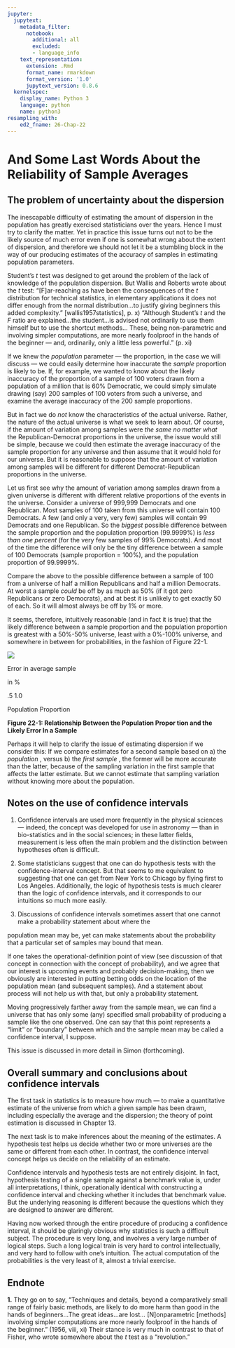 ```yaml
---
jupyter:
  jupytext:
    metadata_filter:
      notebook:
        additional: all
        excluded:
        - language_info
    text_representation:
      extension: .Rmd
      format_name: rmarkdown
      format_version: '1.0'
      jupytext_version: 0.8.6
  kernelspec:
    display_name: Python 3
    language: python
    name: python3
resampling_with:
    ed2_fname: 26-Chap-22
---
```


# And Some Last Words About the Reliability of Sample Averages

## The problem of uncertainty about the dispersion

The inescapable difficulty of estimating the amount of dispersion in the
population has greatly exercised statisticians over the years. Hence I
must try to clarify the matter. Yet in practice this issue turns out not
to be the likely source of much error even if one is somewhat wrong
about the extent of dispersion, and therefore we should not let it be a
stumbling block in the way of our producing estimates of the accuracy of
samples in estimating population parameters.

Student's *t* test was designed to get around the problem of the lack of
knowledge of the population dispersion. But Wallis and Roberts wrote
about the *t* test: "\[F\]ar-reaching as have been the consequences of
the *t* distribution for technical statistics, in elementary
applications it does not differ enough from the normal distribution...to
justify giving beginners this added complexity." [wallis1957statistics], p. x) "Although
Student's *t* and the *F* ratio are explained...the student...is advised
not ordinarily to use them himself but to use the shortcut methods...
These, being non-parametric and involving simpler computations, are more
nearly foolproof in the hands of the beginner — and, ordinarily, only a
little less powerful." (p. xi)

If we knew the *population* parameter — the proportion, in the case we
will discuss — we could easily determine how inaccurate the *sample*
proportion is likely to be. If, for example, we wanted to know about the
likely inaccuracy of the proportion of a sample of 100 voters drawn from
a population of a million that is 60% Democratic, we could simply
simulate drawing (say) 200 samples of 100 voters from such a universe,
and examine the average inaccuracy of the 200 sample proportions.

But in fact we do *not* know the characteristics of the actual universe.
Rather, the nature of the actual universe is what we seek to learn
about. Of course, if the amount of variation among samples were *the
same no matter what* the Republican-Democrat proportions in the
universe, the issue would still be simple, because we could then
estimate the average inaccuracy of the sample proportion for any
universe and then assume that it would hold for our universe. But it is
reasonable to suppose that the amount of variation among samples will be
different for different Democrat-Republican proportions in the universe.

Let us first see why the amount of variation among samples drawn from a
given universe is different with different relative proportions of the
events in the universe. Consider a universe of 999,999 Democrats and one
Republican. Most samples of 100 taken from this universe will contain
100 Democrats. A few (and only a very, very few) samples will contain 99
Democrats and one Republican. So the *biggest* possible difference
between the sample proportion and the population proportion (99.9999%)
is *less than one percent* (for the very few samples of 99% Democrats).
And most of the time the difference will only be the tiny difference
between a sample of 100 Democrats (sample proportion = 100%), and the
population proportion of 99.9999%.

Compare the above to the possible difference between a sample of 100
from a universe of half a million Republicans and half a million
Democrats. At worst a sample *could* be off by as much as 50% (if it got
zero Republicans or zero Democrats), and at best it is unlikely to get
exactly 50 of each. So it will almost always be off by 1% or more.

It seems, therefore, intuitively reasonable (and in fact it is true)
that the likely difference between a sample proportion and the
population proportion is greatest with a 50%-50% universe, least with a
0%-100% universe, and somewhere in between for probabilities, in the
fashion of Figure 22-1.

![](images/26-Chap-22_000.png)

Error in average sample

in %

.5 1.0

Population Proportion

**Figure 22-1: Relationship Between the Population Propor tion and the
Likely Error In a Sample**

Perhaps it will help to clarify the issue of estimating dispersion if we
consider this: If we compare estimates for a second sample based on a)
the *population* , versus b) the *first sample* , the former will be
more accurate than the latter, because of the sampling variation in the
first sample that affects the latter estimate. But we cannot estimate
that sampling variation without knowing more about the population.

## Notes on the use of confidence intervals

1.  Confidence intervals are used more frequently in the physical
    sciences — indeed, the concept was developed for use in
    astronomy — than in bio-statistics and in the social sciences; in
    these latter fields, measurement is less often the main problem and
    the distinction between hypotheses often is difficult.

2.  Some statisticians suggest that one can do hypothesis tests with the
    confidence-interval concept. But that seems to me equivalent to
    suggesting that one can get from New York to Chicago by flying first
    to Los Angeles. Additionally, the logic of hypothesis tests is much
    clearer than the logic of confidence intervals, and it corresponds
    to our intuitions so much more easily.

3.  Discussions of confidence intervals sometimes assert that one cannot
    make a probability statement about where the

population mean may be, yet can make statements about the probability
that a particular set of samples may bound that mean.

If one takes the operational-definition point of view (see discussion of
that concept in connection with the concept of probability), and we
agree that our interest is upcoming events and probably decision-making,
then we obviously are interested in putting betting odds on the location
of the population mean (and subsequent samples). And a statement about
process will not help us with that, but only a probability statement.

Moving progressively farther away from the sample mean, we can find a
universe that has only some (any) specified small probability of
producing a sample like the one observed. One can say that this point
represents a "limit" or "boundary" between which and the sample mean may
be called a confidence interval, I suppose.

This issue is discussed in more detail in Simon (forthcoming).

## Overall summary and conclusions about confidence intervals

The first task in statistics is to measure how much — to make a
quantitative estimate of the universe from which a given sample has been
drawn, including especially the average and the dispersion; the theory
of point estimation is discussed in Chapter 13.

The next task is to make inferences about the meaning of the estimates.
A hypothesis test helps us decide whether two or more universes are the
same or different from each other. In contrast, the confidence interval
concept helps us decide on the reliability of an estimate.

Confidence intervals and hypothesis tests are not entirely disjoint. In
fact, hypothesis testing of a single sample against a benchmark value
is, under all interpretations, I think, operationally identical with
constructing a confidence interval and checking whether it includes that
benchmark value. But the underlying reasoning is different because the
questions which they are designed to answer are different.

Having now worked through the entire procedure of producing a confidence
interval, it should be glaringly obvious why statistics is such a
difficult subject. The procedure is very long, and involves a very large
number of logical steps. Such a long logical train is very hard to
control intellectually, and very hard to follow with one's intuition.
The actual computation of the probabilities is the very least of it,
almost a trivial exercise.

## Endnote

**1.** They go on to say, "Techniques and details, beyond a
comparatively small range of fairly basic methods, are likely to do more
harm than good in the hands of beginners...The great ideas...are lost...
\[N\]onparametric \[methods\] involving simpler computations are more
nearly foolproof in the hands of the beginner." (1956, viii, xi) Their
stance is very much in contrast to that of Fisher, who wrote somewhere
about the *t* test as a "revolution."
